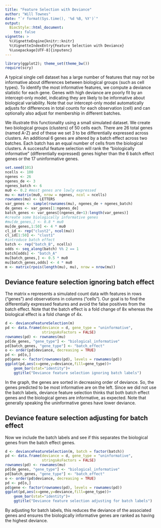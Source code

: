 ```yaml
---
title: "Feature Selection with Deviance"
author: "Will Townes"
date: "`r format(Sys.time(), '%d %B, %Y')`"
output: 
  BiocStyle::html_document:
    toc: false
vignette: >
  %\VignetteEngine{knitr::knitr}
  %\VignetteIndexEntry{Feature Selection with Deviance}
  %\usepackage[UTF-8]{inputenc}
---
```


```r
library(ggplot2); theme_set(theme_bw())
require(scry)
```

A typical single cell dataset has a large number of features that may not be
informative about differences between biological groups (such as cell types). To
identify the most informative features, we compute a deviance statistic for each
gene. Genes with high deviance are poorly fit by an intercept-only model,
indicating they are likely to be informative about biological variability. Note
that our intercept-only model automatically adjusts for differences in total
counts for each observation (cell) and can optionally also adjust for membership
in different batches.

We illustrate this functionality using a small simulated dataset. We create two
biological groups (clusters) of 50 cells each. There are 26 total genes (named
A-Z) and of these we set 3 to be differentially expressed across clusters.  An
additional 6 genes are altered by a batch effect across two batches. Each batch
has an equal number of cells from the biological clusters. A successful feature
selection will rank the "biologically informative" (differentially expressed)
genes higher than the 6 batch effect genes or the 17 uninformative genes.

```r
set.seed(101)
ncells <- 100
ngenes <- 26
ngenes_de <- 3
ngenes_batch <- 6
mu0 <- 0.2 #most genes are lowly expressed
mu <- matrix(mu0, nrow = ngenes, ncol = ncells)
rownames(mu) <- LETTERS
var_genes <- sample(rownames(mu), ngenes_de + ngenes_batch)
de_genes <- var_genes[1:ngenes_de]
batch_genes <- var_genes[(ngenes_de+1):length(var_genes)]
#create some biologically informative genes
#mu[de_genes,] <- 0.8 * mu0
mu[de_genes,1:50] <- 4 * mu0
cl_id <- rep("clust2", ncol(mu))
cl_id[1:50] <- "clust1"
#introduce batch effect
batch <- rep("batch_B", ncells)
odds <- seq_along(batch) %% 2 == 1
batch[odds] <- "batch_A"
mu[batch_genes,] <- 0.5 * mu0
mu[batch_genes,odds] <- 4 * mu0
m <- matrix(rpois(length(mu), mu), nrow = nrow(mu))
```

## Deviance feature selection ignoring batch effect

The matrix `m` represents a simulated count data with features in rows ("genes")
and observations in columns ("cells"). Our goal is to find the differentially
expressed features and avoid the false positives from the batch effect. Note
that the batch effect is a fold change of 8x whereas the biological effect is a
fold change of 4x.

```r
d <- devianceFeatureSelection(m)
pd <- data.frame(deviance = d, gene_type = "uninformative", 
				 stringsAsFactors = FALSE)
rownames(pd) <- rownames(mu)
pd[de_genes, "gene_type"] <- "biological_informative"
pd[batch_genes, "gene_type"] <- "batch_effect"
o <- order(pd$deviance, decreasing = TRUE)
pd <- pd[o,]
pd$gene <- factor(rownames(pd), levels = rownames(pd))
ggplot(pd,aes(x=gene,y=deviance,fill=gene_type))+
	geom_bar(stat="identity")+
	ggtitle("Deviance feature selection ignoring batch labels")
```

In the graph, the genes are sorted in decreasing order of deviance. So, the
genes predicted to be most informative are on the left. Since we did not use the
batch labels, deviance feature selection thinks that both batch effect genes and
the biological genes are informative, as expected. Note that generally speaking
the uninformative genes have lower deviance.

## Deviance feature selection adjusting for batch effect

Now we include the batch labels and see if this separates the biological genes
from the batch effect genes.

```r
d <- devianceFeatureSelection(m, batch = factor(batch))
pd <- data.frame(deviance = d, gene_type = "uninformative",
				 stringsAsFactors = FALSE)
rownames(pd) <- rownames(mu)
pd[de_genes, "gene_type"] <- "biological_informative"
pd[batch_genes, "gene_type"] <- "batch_effect"
o <- order(pd$deviance, decreasing = TRUE)
pd <- pd[o,]
pd$gene <- factor(rownames(pd), levels = rownames(pd))
ggplot(pd,aes(x=gene,y=deviance,fill=gene_type))+
	geom_bar(stat="identity")+
	ggtitle("Deviance feature selection adjusting for batch labels")
```

By adjusting for batch labels, this reduces the deviance of the associated genes
and ensures the biologically informative genes are ranked as having the highest
deviance.
